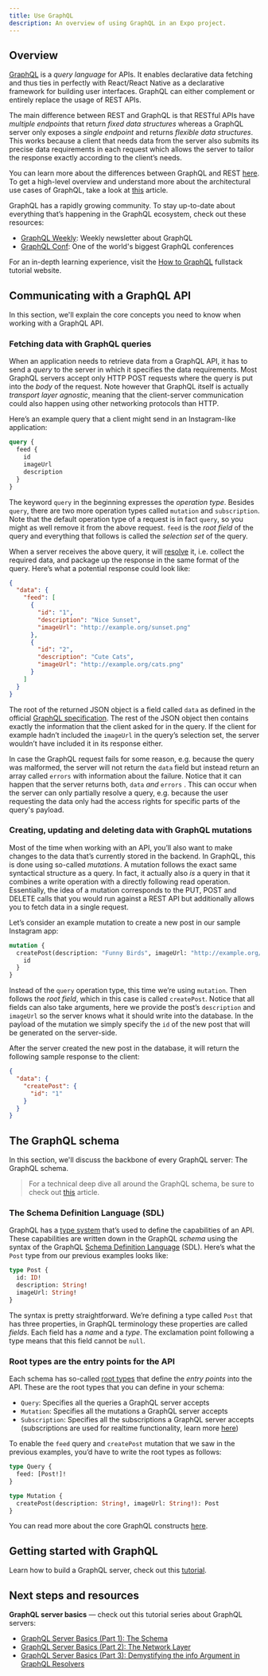 ```yaml
---
title: Use GraphQL
description: An overview of using GraphQL in an Expo project.
---
```


## Overview

[GraphQL](http://graphql.org/) is a _query language_ for APIs. It enables declarative data fetching and thus ties in perfectly with React/React Native as a declarative framework for building user interfaces. GraphQL can either complement or entirely replace the usage of REST APIs.

The main difference between REST and GraphQL is that RESTful APIs have _multiple endpoints_ that return _fixed data structures_ whereas a GraphQL server only exposes a _single endpoint_ and returns _flexible data structures_. This works because a client that needs data from the server also submits its precise data requirements in each request which allows the server to tailor the response exactly according to the client’s needs.

You can learn more about the differences between GraphQL and REST [here](https://www.howtographql.com/basics/1-graphql-is-the-better-rest/). To get a high-level overview and understand more about the architectural use cases of GraphQL, take a look at [this](https://www.howtographql.com/basics/3-big-picture/) article.

GraphQL has a rapidly growing community. To stay up-to-date about everything that’s happening in the GraphQL ecosystem, check out these resources:

- [GraphQL Weekly](https://www.graphqlweekly.com/): Weekly newsletter about GraphQL
- [GraphQL Conf](https://www.graphql-europe.org/): One of the world's biggest GraphQL conferences

For an in-depth learning experience, visit the [How to GraphQL](https://www.howtographql.com/) fullstack tutorial website.

## Communicating with a GraphQL API

In this section, we'll explain the core concepts you need to know when working with a GraphQL API.

### Fetching data with GraphQL queries

When an application needs to retrieve data from a GraphQL API, it has to send a _query_ to the server in which it specifies the data requirements. Most GraphQL servers accept only HTTP POST requests where the query is put into the _body_ of the request. Note however that GraphQL itself is actually _transport layer agnostic_, meaning that the client-server communication could also happen using other networking protocols than HTTP.

Here’s an example query that a client might send in an Instagram-like application:

```graphql
query {
  feed {
    id
    imageUrl
    description
  }
}
```

The keyword `query` in the beginning expresses the _operation type_. Besides `query`, there are two more operation types called `mutation` and `subscription`. Note that the default operation type of a request is in fact `query`, so you might as well remove it from the above request. `feed` is the _root field_ of the query and everything that follows is called the _selection set_ of the query.

When a server receives the above query, it will [resolve](https://blog.graph.cool/graphql-server-basics-the-schema-ac5e2950214e#1880) it, i.e. collect the required data, and package up the response in the same format of the query. Here’s what a potential response could look like:

```json
{
  "data": {
    "feed": [
      {
        "id": "1",
        "description": "Nice Sunset",
        "imageUrl": "http://example.org/sunset.png"
      },
      {
        "id": "2",
        "description": "Cute Cats",
        "imageUrl": "http://example.org/cats.png"
      }
    ]
  }
}
```

The root of the returned JSON object is a field called `data` as defined in the official [GraphQL specification](http://spec.graphql.org/draft/#sec-Data). The rest of the JSON object then contains exactly the information that the client asked for in the query. If the client for example hadn’t included the `imageUrl` in the query’s selection set, the server wouldn’t have included it in its response either.

In case the GraphQL request fails for some reason, e.g. because the query was malformed, the server will not return the `data` field but instead return an array called `errors` with information about the failure. Notice that it can happen that the server returns both, `data` _and_ `errors` . This can occur when the server can only partially resolve a query, e.g. because the user requesting the data only had the access rights for specific parts of the query's payload.

### Creating, updating and deleting data with GraphQL mutations

Most of the time when working with an API, you’ll also want to make changes to the data that’s currently stored in the backend. In GraphQL, this is done using so-called _mutations_. A mutation follows the exact same syntactical structure as a query. In fact, it actually also _is_ a query in that it combines a write operation with a directly following read operation. Essentially, the idea of a mutation corresponds to the PUT, POST and DELETE calls that you would run against a REST API but additionally allows you to fetch data in a single request.

Let’s consider an example mutation to create a new post in our sample Instagram app:

```graphql
mutation {
  createPost(description: "Funny Birds", imageUrl: "http://example.org/birds.png") {
    id
  }
}
```

Instead of the `query` operation type, this time we’re using `mutation`. Then follows the _root field_, which in this case is called `createPost`. Notice that all fields can also take arguments, here we provide the post’s `description` and `imageUrl` so the server knows what it should write into the database. In the payload of the mutation we simply specify the `id` of the new post that will be generated on the server-side.

After the server created the new post in the database, it will return the following sample response to the client:

```json
{
  "data": {
    "createPost": {
      "id": "1"
    }
  }
}
```

## The GraphQL schema

In this section, we'll discuss the backbone of every GraphQL server: The GraphQL schema.

> For a technical deep dive all around the GraphQL schema, be sure to check out [this](https://blog.graph.cool/graphql-server-basics-the-schema-ac5e2950214e) article.

### The Schema Definition Language (SDL)

GraphQL has a [type system](http://graphql.org/learn/schema/#type-system) that’s used to define the capabilities of an API. These capabilities are written down in the GraphQL _schema_ using the syntax of the GraphQL [Schema Definition Language](https://www.apollographql.com/tutorials/lift-off-part1/03-schema-definition-language-sdl) (SDL). Here’s what the `Post` type from our previous examples looks like:

```graphql
type Post {
  id: ID!
  description: String!
  imageUrl: String!
}
```

The syntax is pretty straightforward. We’re defining a type called `Post` that has three properties, in GraphQL terminology these properties are called _fields_. Each field has a _name_ and a _type_. The exclamation point following a type means that this field cannot be `null`.

### Root types are the entry points for the API

Each schema has so-called [root types](http://graphql.org/learn/schema/#the-query-and-mutation-types) that define the _entry points_ into the API. These are the root types that you can define in your schema:

- `Query`: Specifies all the queries a GraphQL server accepts
- `Mutation`: Specifies all the mutations a GraphQL server accepts
- `Subscription`: Specifies all the subscriptions a GraphQL server accepts (subscriptions are used for realtime functionality, learn more [here](http://graphql.org/blog/subscriptions-in-graphql-and-relay/))

To enable the `feed` query and `createPost` mutation that we saw in the previous examples, you’d have to write the root types as follows:

```graphql
type Query {
  feed: [Post!]!
}

type Mutation {
  createPost(description: String!, imageUrl: String!): Post
}
```

You can read more about the core GraphQL constructs [here](https://www.howtographql.com/basics/2-core-concepts/).

## Getting started with GraphQL

Learn how to build a GraphQL server, check out this [tutorial](https://www.howtographql.com/graphql-js/0-introduction/).

## Next steps and resources

**GraphQL server basics** &mdash; check out this tutorial series about GraphQL servers:

- [GraphQL Server Basics (Part 1): The Schema](https://www.prisma.io/blog/graphql-server-basics-the-schema-ac5e2950214e)
- [GraphQL Server Basics (Part 2): The Network Layer](https://www.prisma.io/blog/graphql-server-basics-the-network-layer-51d97d21861)
- [GraphQL Server Basics (Part 3): Demystifying the info Argument in GraphQL Resolvers](https://www.prisma.io/blog/graphql-server-basics-demystifying-the-info-argument-in-graphql-resolvers-6f26249f613a)
